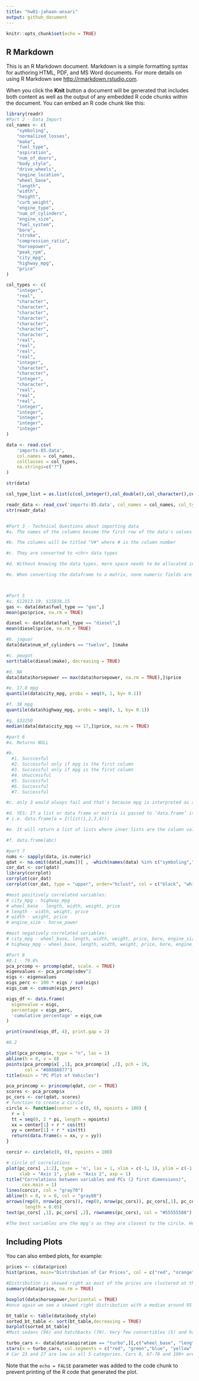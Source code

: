 ```yaml
---
title: "hw01-jahaan-ansari"
output: github_document
---
```


```r
knitr::opts_chunk$set(echo = TRUE)
```

## R Markdown

This is an R Markdown document. Markdown is a simple formatting syntax for authoring HTML, PDF, and MS Word documents. For more details on using R Markdown see <http://rmarkdown.rstudio.com>.

When you click the **Knit** button a document will be generated that includes both content as well as the output of any embedded R code chunks within the document. You can embed an R code chunk like this:

```r
library(readr)
#Part 2 - Data Import
col_names <- c(
    "symboling",
    "normalized_losses",
    "make",
    "fuel_type",
    "aspiration",
    "num_of_doors",
    "body_style",
    "drive_wheels",
    "engine_location",
    "wheel_base",
    "length",
    "width",
    "height",
    "curb_weight",
    "engine_type",
    "num_of_cylinders",
    "engine_size",
    "fuel_system",
    "bore",
    "stroke",
    "compression_ratio",
    "horsepower",
    "peak_rpm",
    "city_mpg",
    "highway_mpg",
    "price"
)

col_types <- c(
    "integer",
    "real",
    "character",
    "character",
    "character",
    "character",
    "character",
    "character",
    "character",
    "real",
    "real",
    "real",
    "real",
    "integer",
    "character",
    "character",
    "integer",
    "character",
    "real",
    "real",
    "real",
    "integer",
    "integer",
    "integer",
    "integer",
    "integer"
)

data <- read.csv(
    'imports-85.data',
    col.names = col_names,
    colClasses = col_types,
    na.strings=c("?")
)

str(data)

col_type_list = as.list(c(col_integer(),col_double(),col_character(),col_character(), col_character(), col_character(), col_character(), col_character(), col_character(), col_double(), col_double(), col_double(), col_double(), col_integer(), col_character(), col_character(), col_integer(), col_character(), col_double(), col_double(), col_double(), col_integer(), col_integer(), col_integer(), col_integer(), col_integer()))

readr_data <- read_csv('imports-85.data', col_names = col_names, col_types = col_type_list)
str(readr_data)


#Part 3 - Technical Questions about importing data
#a. The names of the columns become the first row of the data's values for the respective column. For numerical columns the comlumn name is preceeded by and X. (i.e. a column with the first value 77 will be called "X77")

#b. The columns will be titled "V#" where # is the column number

#c. They are converted to <chr> data types

#d. Without knowing the data types, more space needs to be allocated in order to remain flexible and store any possible type of data. By defining the data types before hand less space is necessary.

#e. When converting the dataframe to a matrix, none numeric fields are converted to NA



#Part 5
#a. $12913.19, $15838.15
gas <- data[data$fuel_type == "gas",]
mean(gas$price, na.rm = TRUE)

diesel <- data[data$fuel_type == "diesel",]
mean(diesel$price, na.rm = TRUE)

#b. jaguar
data[data$num_of_cylinders == "twelve", ]$make

#c. peugot
sort(table(diesel$make), decreasing = TRUE)

#d. NA
data[data$horsepower == max(data$horsepower, na.rm = TRUE),]$price

#e. 17.0 mpg
quantile(data$city_mpg, probs = seq(0, 1, by= 0.1))

#f. 38 mpg
quantile(data$highway_mpg, probs = seq(0, 1, by= 0.1))

#g. $32250
median(data[data$city_mpg <= 17,]$price, na.rm = TRUE)

#part 6
#a. Returns NULL

#b.
  #1. Succcesful
  #2. Successful only if mpg is the first column
  #3. Successful only if mpg is the first column
  #4. Unuccessful 
  #5. Successful
  #6. Successful
  #7. Successful

#c. only 3 would always fail and that's because mpg is interpreted as a variable rather than a string. if mpg <- "mpg" then it would actually work

#d. YES: If a list or data frame or matrix is passed to ‘data.frame’ it is as if each component or column had been passed as a separate argument
# i.e. data.frame(a = I(list(1,2,3,4)))

#e. It will return a list of lists where inner lists are the column values

#f. data.frame(abc)

#part 7
nums <- sapply(data, is.numeric)
qdat <- na.omit(data[,nums])[ , -which(names(data) %in% c("symboling","normalized_losses"))]
cor_dat <- cor(qdat)
library(corrplot)
corrplot(cor_dat)
corrplot(cor_dat, type = "upper", order="hclust", col = c("black", "white"), bg = "lightblue")

#most positively correlated variables:
# city_mpg - highway_mpg
# wheel_base - length, width, weight, price
# length - width, weight, price
# width - weight, price
# engine_size - horse_power

#most negatively correlated variables:
# city_mpg - wheel_base, length, width, weight, price, bore, engine_size, horse_power
# highway_mpg - wheel_base, length, width, weight, price, bore, engine_size, horse_power

#Part 8
#8.1 - 79.6%
pca_prcomp <- prcomp(qdat, scale. = TRUE)
eigenvalues <- pca_prcomp$sdev^2
eigs <- eigenvalues
eigs_perc <- 100 * eigs / sum(eigs)
eigs_cum <- cumsum(eigs_perc)

eigs_df <- data.frame(
  eigenvalue = eigs,
  percentage = eigs_perc,
  'cumulative percentage' = eigs_cum
)

print(round(eigs_df, 4), print.gap = 2)

#8.2 

plot(pca_prcomp$x, type = "n", las = 1)
abline(h = 0, v = 0)
points(pca_prcomp$x[ ,1], pca_prcomp$x[ ,2], pch = 19, 
       col = "#88888877")
title(main = "PC Plot of Vehicles")

pca_princomp <- princomp(qdat, cor = TRUE)
scores <- pca_prcomp$x
pc_cors <- cor(qdat, scores)
# function to create a circle
circle <- function(center = c(0, 0), npoints = 100) {
  r = 1
  tt = seq(0, 2 * pi, length = npoints)
  xx = center[1] + r * cos(tt)
  yy = center[1] + r * sin(tt)
  return(data.frame(x = xx, y = yy))
}

corcir <- circle(c(0, 0), npoints = 100)

# circle of correlations
plot(pc_cors[ ,1:2], type = 'n', las = 1, xlim = c(-1, 1), ylim = c(-1, 1),
     xlab = "Axis 1", ylab = "Axis 2", asp = 1)
title("Correlations between variables and PCs (2 first dimensions)",
      cex.main = 1)
lines(corcir, col = "gray70")
abline(h = 0, v = 0, col = "gray80")
arrows(rep(0, nrow(pc_cors)), rep(0, nrow(pc_cors)), pc_cors[,1], pc_cors[,2], 
       length = 0.05)
text(pc_cors[ ,1], pc_cors[ ,2], rownames(pc_cors), col = "#55555588")

#The best variables are the mpg's as they are closest to the circle. Height and stroke are the worst
```

## Including Plots

You can also embed plots, for example:

```r
prices <- c(data$price)
hist(prices, main="Distribution of Car Prices", col = c("red", "orange", "yellow", "green", "blue", "purple", "grey", "black", "white"))

#Distribution is skewed right as most of the prices are clustered at the lower end. The stats (mean etc) are shown below
summary(data$price, na.rm = TRUE)

boxplot(data$horsepower,horizontal = TRUE)
#once again we see a skewed right distribution with a median around 95 HP and 75% of the data below ~120 HP. There are 4 outliers with HP > 200

bt_table <- table(data$body_style)
sorted_bt_table <- sort(bt_table,decreasing = TRUE)
barplot(sorted_bt_table)
#Most sedans (96) and hatchbacks (70). Very few convertibles (5) and hardtops (8). There are 25 stationwagons.

turbo_cars <- data[data$aspiration == "turbo",][,c("wheel_base", "length", "width", "height", "price")]
stars(x = turbo_cars, col.segments = c("red", "green","blue", "yellow", "orange"), draw.segments = TRUE)
# Car 23 and 27 are low in all 5 categories. Cars 8, 67-70 and 199+ are all high in these categories


```

Note that the `echo = FALSE` parameter was added to the code chunk to prevent printing of the R code that generated the plot.
